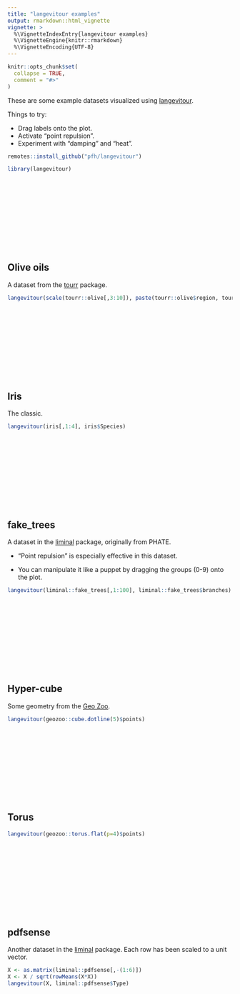 ```yaml
---
title: "langevitour examples"
output: rmarkdown::html_vignette
vignette: >
  %\VignetteIndexEntry{langevitour examples}
  %\VignetteEngine{knitr::rmarkdown}
  %\VignetteEncoding{UTF-8}
---
```


<style>
h2,h3,h4 { margin-top: 200px; }
</style>

```r
knitr::opts_chunk$set(
  collapse = TRUE,
  comment = "#>"
)
```

These are some example datasets visualized using [langevitour](https://github.com/pfh/langevitour).

Things to try:

* Drag labels onto the plot.
* Activate "point repulsion".
* Experiment with "damping" and "heat".

```r
remotes::install_github("pfh/langevitour")
```

```r
library(langevitour)
```

## Olive oils

A dataset from the [tourr](http://ggobi.github.io/tourr/) package.

```r
langevitour(scale(tourr::olive[,3:10]), paste(tourr::olive$region, tourr::olive$area))
```

## Iris

The classic.

```r
langevitour(iris[,1:4], iris$Species)
```

## fake_trees

A dataset in the [liminal](https://sa-lee.github.io/liminal/) package, originally from PHATE.

* "Point repulsion" is especially effective in this dataset.

* You can manipulate it like a puppet by dragging the groups (0-9) onto the plot.


```r
langevitour(liminal::fake_trees[,1:100], liminal::fake_trees$branches)
```

## Hyper-cube

Some geometry from the [Geo Zoo](https://github.com/schloerke/geozoo).

```r
langevitour(geozoo::cube.dotline(5)$points)
```

## Torus

```r
langevitour(geozoo::torus.flat(p=4)$points)
```

## pdfsense

Another dataset in the [liminal](https://sa-lee.github.io/liminal/) package. Each row has been scaled to a unit vector.

```r
X <- as.matrix(liminal::pdfsense[,-(1:6)])
X <- X / sqrt(rowMeans(X*X))
langevitour(X, liminal::pdfsense$Type)
```

